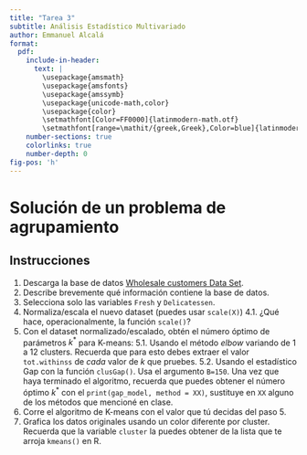 ```yaml
---
title: "Tarea 3"
subtitle: Análisis Estadístico Multivariado
author: Emmanuel Alcalá
format:
  pdf:
    include-in-header: 
      text: |
        \usepackage{amsmath}
        \usepackage{amsfonts}
        \usepackage{amssymb}
        \usepackage{unicode-math,color}
        \usepackage{color}
        \setmathfont[Color=FF0000]{latinmodern-math.otf}
        \setmathfont[range=\mathit/{greek,Greek},Color=blue]{latinmodern-math.otf} % sets greek letters to blue
    number-sections: true
    colorlinks: true
    number-depth: 0
fig-pos: 'h'
---
```


# Solución de un problema de agrupamiento

## Instrucciones

1. Descarga la base de datos [Wholesale customers Data Set](https://archive.ics.uci.edu/ml/datasets/Wholesale+customers).
2. Describe brevemente qué información contiene la base de datos.
3. Selecciona solo las variables `Fresh` y `Delicatessen`.
4. Normaliza/escala el nuevo dataset (puedes usar `scale(X)`)
  4.1. ¿Qué hace, operacionalmente, la función `scale()`?
5. Con el dataset normalizado/escalado, obtén el número óptimo de parámetros $k^*$ para K-means:
  5.1. Usando el método *elbow* variando de 1 a 12 clusters. Recuerda que para esto debes extraer el valor `tot.withinss` de *cada* valor de $k$ que pruebes.
  5.2. Usando el estadístico Gap con la función `clusGap()`. Usa el argumento `B=150`. Una vez que haya terminado el algoritmo, recuerda que puedes obtener el número óptimo $k^*$ con el `print(gap_model, method = XX)`, sustituye en `XX` alguno de los métodos que mencioné en clase.
6. Corre el algoritmo de K-means con el valor que tú decidas del paso 5.
7. Grafica los datos originales usando un color diferente por cluster. Recuerda que la variable `cluster` la puedes obtener de la lista que te arroja `kmeans()` en R. 